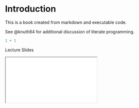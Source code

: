 # Introduction

This is a book created from markdown and executable code.

See @knuth84 for additional discussion of literate programming.

```r
1 + 1
```

Lecture Slides

```{=html}
<iframe class="slide-deck" src="slides/01-Cinematique-du-point.html"></iframe>
```